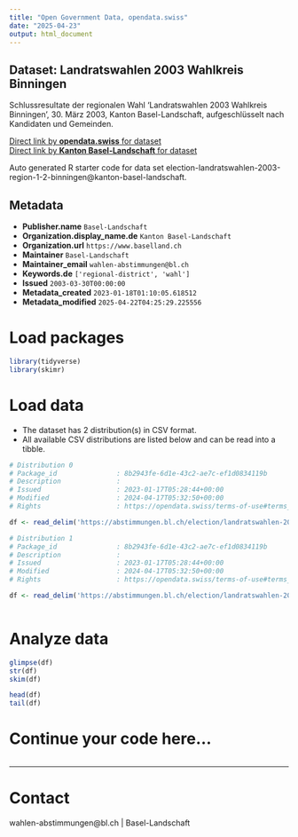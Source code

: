 ```yaml
---
title: "Open Government Data, opendata.swiss"
date: "2025-04-23"
output: html_document
---
```


## Dataset: Landratswahlen 2003 Wahlkreis Binningen

Schlussresultate der regionalen Wahl 'Landratswahlen 2003 Wahlkreis Binningen', 30. März 2003, Kanton Basel-Landschaft, aufgeschlüsselt nach Kandidaten und Gemeinden.

[Direct link by **opendata.swiss** for dataset](https://opendata.swiss/de/dataset/landratswahlen-2003-wahlkreis-binningen)<br>
[Direct link by **Kanton Basel-Landschaft** for dataset](https://abstimmungen.bl.ch/election/landratswahlen-2003-region-1-2-binningen/data)

Auto generated R starter code for data set election-landratswahlen-2003-region-1-2-binningen@kanton-basel-landschaft.

## Metadata

- **Publisher.name** `Basel-Landschaft`
- **Organization.display_name.de** `Kanton Basel-Landschaft`
- **Organization.url** `https://www.baselland.ch`
- **Maintainer** `Basel-Landschaft`
- **Maintainer_email** `wahlen-abstimmungen@bl.ch`
- **Keywords.de** `['regional-district', 'wahl']`
- **Issued** `2003-03-30T00:00:00`
- **Metadata_created** `2023-01-18T01:10:05.618512`
- **Metadata_modified** `2025-04-22T04:25:29.225556`


# Load packages

```r

library(tidyverse)
library(skimr)

```

# Load data

-   The dataset has 2 distribution(s) in CSV format.
-   All available CSV distributions are listed below and can be read into a tibble.

```r

# Distribution 0
# Package_id               : 8b2943fe-6d1e-43c2-ae7c-ef1d0834119b
# Description              : 
# Issued                   : 2023-01-17T05:28:44+00:00
# Modified                 : 2024-04-17T05:32:50+00:00
# Rights                   : https://opendata.swiss/terms-of-use#terms_by

df <- read_delim('https://abstimmungen.bl.ch/election/landratswahlen-2003-region-1-2-binningen/data-parties-csv')

# Distribution 1
# Package_id               : 8b2943fe-6d1e-43c2-ae7c-ef1d0834119b
# Description              : 
# Issued                   : 2023-01-17T05:28:44+00:00
# Modified                 : 2024-04-17T05:32:50+00:00
# Rights                   : https://opendata.swiss/terms-of-use#terms_by

df <- read_delim('https://abstimmungen.bl.ch/election/landratswahlen-2003-region-1-2-binningen/data-csv')



```

# Analyze data

```r

glimpse(df)
str(df)
skim(df)

head(df)
tail(df)

```

# Continue your code here...

```r

```

------------------------------------------------------------------------

# Contact

wahlen-abstimmungen@bl.ch | Basel-Landschaft
